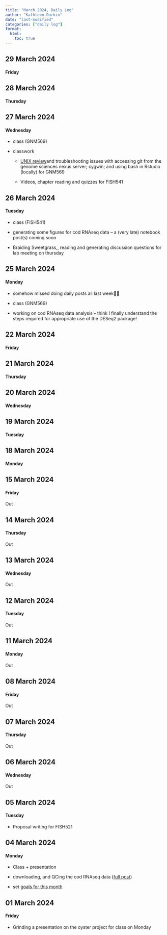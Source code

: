 ```yaml
---
title: "March 2024, Daily Log"
author: "Kathleen Durkin"
date: "last-modified"
categories: ["daily log"]
format:
  html:
    toc: true
---
```


## **29 March 2024**

#### Friday

## **28 March 2024**

#### Thursday

## **27 March 2024**

#### Wednesday

-   class (GNM569)

-   classwork

    -   [UNIX review](/posts/projects/misc/2024_03_27_GNM569awk.qmd)and troubleshooting issues with accessing git from the genome sciences nexus server; cygwin; and using bash in Rstudio (locally) for GNM569

    -   Videos, chapter reading and quizzes for FISH541

## **26 March 2024**

#### Tuesday

-   class (FISH541)

-   generating some figures for cod RNAseq data -- a (very late) notebook post(s) coming soon

-   Braiding Sweetgrass,, reading and generating discussion questions for lab meeting on thursday

## **25 March 2024**

#### Monday

-   somehow missed doing daily posts all last week🤦‍♀️

-   class (GNM569)

-   working on cod RNAseq data analysis -- think I finally understand the steps required for appropriate use of the DESeq2 package!

## **22 March 2024**

#### Friday

## **21 March 2024**

#### Thursday

## **20 March 2024**

#### Wednesday

## **19 March 2024**

#### Tuesday

## **18 March 2024**

#### Monday

## **15 March 2024**

#### Friday

Out

## **14 March 2024**

#### Thursday

Out

## **13 March 2024**

#### Wednesday

Out

## **12 March 2024**

#### Tuesday

Out

## **11 March 2024**

#### Monday

Out

## **08 March 2024**

#### Friday

Out

## **07 March 2024**

#### Thursday

Out

## **06 March 2024**

#### Wednesday

Out

## **05 March 2024**

#### Tuesday

-   Proposal writing for FISH521

## **04 March 2024**

#### Monday

-   Class + presentation

-   downloading, and QCing the cod RNAseq data ([full post](/posts/projects/pacific_cod/2024_03_04_RNAseq_QC_trimming.qmd))

-   set [goals for this month](/posts/daily_logs/2024/March_2024_goals.qmd)

## **01 March 2024**

#### Friday

-   Grinding a presentation on the oyster project for class on Monday
